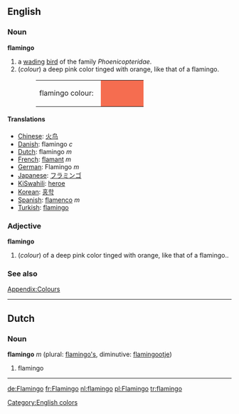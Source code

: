 {{wikipedia}}
==English==
===Noun===
'''flamingo'''

# a [[wade|wading]] [[bird]] of the family ''Phoenicopteridae''.
#(''colour'') a deep pink color tinged with orange, like that of a flamingo.
#:<table><tr><td>flamingo colour: &nbsp;</td><td bgcolor="#F56D50" width="80">&nbsp; </td></tr></table>

====Translations====
*[[Chinese]]: [[火鸟]]
*[[Danish]]: flamingo ''c''
*[[Dutch]]: flamingo ''m''
*[[French]]: [[flamant]] ''m''
*[[German]]: Flamingo ''m''
*[[Japanese]]: [[フラミンゴ]]
*[[KiSwahili]]: [[heroe]]
*[[Korean]]: [[홍학]]
*[[Spanish]]: [[flamenco]] ''m''
*[[Turkish]]: [[flamingo]]

===Adjective===
'''flamingo'''
#(''colour'') of a deep pink color tinged with orange, like that of a flamingo..



===See also===
[[Wiktionary_Appendix:Colours|Appendix:Colours]]

----
==Dutch==
===Noun===
'''flamingo''' ''m'' (plural: [[flamingo's]], diminutive: [[flamingootje]])

#flamingo

----


[[de:Flamingo]]
[[fr:Flamingo]]
[[nl:flamingo]]
[[pl:Flamingo]]
[[tr:flamingo]]

[[Category:English colors]]